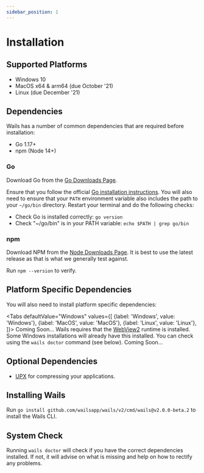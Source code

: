 ```yaml
---
sidebar_position: 1
---
```


# Installation

## Supported Platforms

 - Windows 10
 - MacOS x64 & arm64 (due October '21)
 - Linux (due December '21)

## Dependencies

Wails has a number of common dependencies that are required before installation:

  - Go 1.17+
  - npm (Node 14+)

### Go

Download Go from the [Go Downloads Page](https://golang.org/dl/).

Ensure that you follow the official [Go installation instructions](https://golang.org/doc/install#install). You will also need to ensure that your `PATH` environment variable also includes the path to your `~/go/bin` directory. Restart your terminal and do the following checks:

 * Check Go is installed correctly: `go version`
 * Check "~/go/bin" is in your PATH variable: `echo $PATH | grep go/bin`

### npm

Download NPM from the [Node Downloads Page](https://nodejs.org/en/download/). It is best to use the latest release as that is what we generally test against.

Run `npm --version` to verify.

## Platform Specific Dependencies

You will also need to install platform specific dependencies:


<Tabs
  defaultValue="Windows"
  values={[
    {label: 'Windows', value: 'Windows'},
    {label: 'MacOS', value: 'MacOS'},
    {label: 'Linux', value: 'Linux'},
  ]}>
  <TabItem value="MacOS">
    Coming Soon...
  </TabItem>
  <TabItem value="Windows">
      Wails requires that the <a href='https://developer.microsoft.com/en-us/microsoft-edge/webview2/'>WebView2</a> runtime is installed.
      Some Windows installations will already have this installed. You can check using the `wails doctor` command (see below).
  </TabItem>
  <TabItem value="Linux">
    Coming Soon...
  </TabItem>
</Tabs>

## Optional Dependencies

  - [UPX](https://upx.github.io/) for compressing your applications.

## Installing Wails

Run `go install github.com/wailsapp/wails/v2/cmd/wails@v2.0.0-beta.2` to install the Wails CLI.

## System Check

Running `wails doctor` will check if you have the correct dependencies installed. If not, it will advise on what is missing and help on how to rectify any problems.
